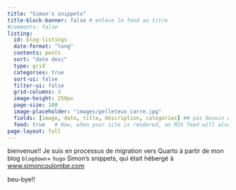 ```yaml
---
title: "Simon's snippets"
title-block-banner: false # enleve le fond au titre
#comments: false  
listing:
  id: blog-listings
  date-format: "long"
  contents: posts
  sort: "date desc"
  type: grid
  categories: true
  sort-ui: false
  filter-ui: false
  grid-columns: 3
  image-height: 250px
  page-size: 100
  image-placeholder: "images/pelleteux_carre.jpg"  
  fields: [image, date, title, description, categories] ## pas besoin de author, on sait que c'est mo!
  feed: true   # Now, when your site is rendered, an RSS feed will also be generated. To learn more, see the article on RSS Feeds.
page-layout: full
---
```


bienvenue!!   Je suis  en processus de migration vers Quarto à partir de mon blog `blogdown`+ `hugo` Simon's snippets, qui était hébergé à [www.simoncoulombe.com](www.simoncoulombe.com)


::: {#blog-listings}
:::   


beu-bye!!
